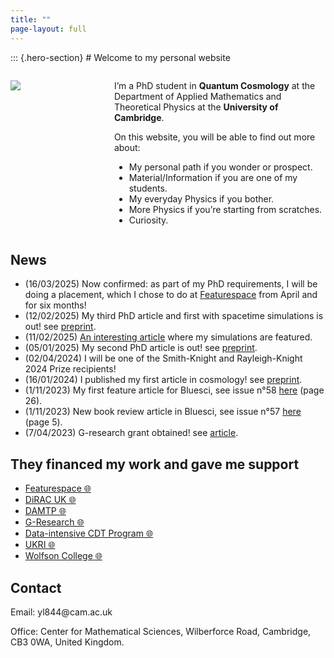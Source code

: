 ```yaml
---
title: ""
page-layout: full
---
```


::: {.hero-section}
# Welcome to my personal website

::: {.columns}

::: {.column width="30%"}
![](/images/photo_medamtp.jpg){style="padding-right:10%;"}
:::

::: {.column width="70%"}
I'm a PhD student in **Quantum Cosmology** at the Department of Applied Mathematics 
and Theoretical Physics at the **University of Cambridge**.

On this website, you will be able to find out more about:

- My personal path if you wonder or prospect. 
- Material/Information if you are one of my students. 
- My everyday Physics if you bother.
- More Physics if you're starting from scratches. 
- Curiosity.

:::
:::


## News

- (16/03/2025) Now confirmed: as part of my PhD requirements, I will be doing a placement, which I chose to do at [Featurespace](https://www.featurespace.com/) from April and for six months! 
- (12/02/2025) My third PhD article and first with spacetime simulations is out! see [preprint](https://arxiv.org/abs/2502.06783).
- (11/02/2025) [An interesting article](https://www.intel.com/content/www/us/en/developer/articles/technical/university-cambridge-oneapi-cosmology.html) where my simulations are featured. 
- (05/01/2025) My second PhD article is out! see [preprint](https://arxiv.org/abs/2412.16143).  
- (02/04/2024) I will be one of the Smith-Knight and Rayleigh-Knight 2024 Prize recipients! 
- (16/01/2024) I published my first article in cosmology! see [preprint](https://arxiv.org/abs/2401.08530).
- (1/11/2023) My first feature article for Bluesci, see issue n°58 [here](https://www.bluesci.co.uk/issue/article) (page 26). 
- (1/11/2023) New book review article in Bluesci, see issue n°57 [here](https://www.bluesci.co.uk/issue/article) (page 5). 
- (7/04/2023) G-research grant obtained! see [article](https://www.gresearch.co.uk/blog/article/g-research-march-2023-grant-winners/). 

## They financed my work and gave me support

- [Featurespace 🌐](https://www.featurespace.com/)
- [DiRAC UK 🌐](https://dirac.ac.uk/)
- [DAMTP 🌐](https://www.damtp.cam.ac.uk/)
- [G-Research 🌐](https://www.gresearch.co.uk/)
- [Data-intensive CDT Program 🌐](https://cdtdis.bigdata.cam.ac.uk/)
- [UKRI 🌐](https://www.ukri.org/)
- [Wolfson College 🌐](https://www.wolfson.cam.ac.uk/)


## Contact

Email: yl844@cam.ac.uk

Office: Center for Mathematical Sciences, Wilberforce Road, Cambridge, CB3 0WA, United Kingdom.
